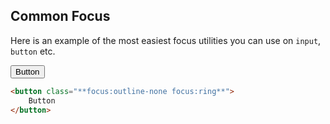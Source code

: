 ## Common Focus

Here is an example of the most easiest focus utilities you can use on `input`, `button` etc.

<button class="px-3 py-1.5 bg-gradient-to-br from-rose-300 to-red-500 rounded-md text-white shadow-sm focus:outline-none focus:ring">
    Button
</button>

```html
<button class="**focus:outline-none focus:ring**">
    Button
</button>
```